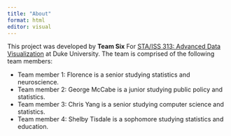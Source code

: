 ```yaml
---
title: "About"
format: html
editor: visual
---
```


This project was developed by **Team Six** For [STA/ISS 313: Advanced Data Visualization](https://vizdata.org/) at Duke University. The team is comprised of the following team members:

-   Team member 1: Florence is a senior studying statistics and neuroscience.
-   Team member 2: George McCabe is a junior studying public policy and statistics.
-   Team member 3: Chris Yang is a senior studying computer science and statistics.
-   Team member 4: Shelby Tisdale is a sophomore studying statistics and education.
